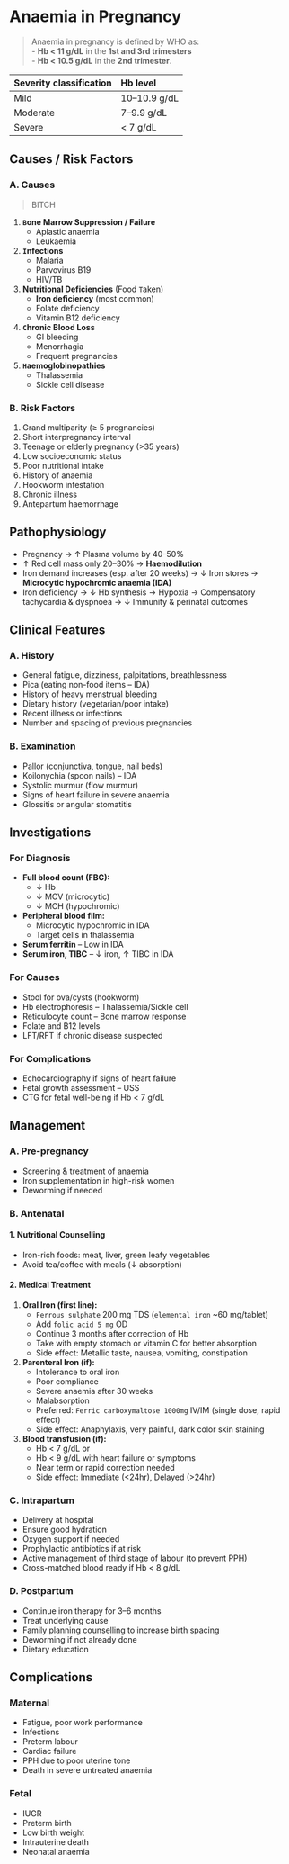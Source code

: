 # Anaemia in Pregnancy

> Anaemia in pregnancy is defined by WHO as:<br/>- **Hb < 11 g/dL** in the **1st and 3rd trimesters**<br/>- **Hb < 10.5 g/dL** in the **2nd trimester**.

| Severity classification | Hb level     |
| :---------------------- | :----------- |
| Mild                    | 10–10.9 g/dL |
| Moderate                | 7–9.9 g/dL   |
| Severe                  | < 7 g/dL     |

## Causes / Risk Factors

### A. Causes

> BITCH

1. **`B`one Marrow Suppression / Failure**
   - Aplastic anaemia
   - Leukaemia
1. **`I`nfections**
   - Malaria
   - Parvovirus B19
   - HIV/TB
1. **Nutritional Deficiencies** (Food `T`aken)
   - **Iron deficiency** (most common)
   - Folate deficiency
   - Vitamin B12 deficiency
1. **`C`hronic Blood Loss**
   - GI bleeding
   - Menorrhagia
   - Frequent pregnancies
1. **`H`aemoglobinopathies**
   - Thalassemia
   - Sickle cell disease

### B. Risk Factors

1. Grand multiparity (≥ 5 pregnancies)
1. Short interpregnancy interval
1. Teenage or elderly pregnancy (>35 years)
1. Low socioeconomic status
1. Poor nutritional intake
1. History of anaemia
1. Hookworm infestation
1. Chronic illness
1. Antepartum haemorrhage

## Pathophysiology

- Pregnancy → ↑ Plasma volume by 40–50%
- ↑ Red cell mass only 20–30% → **Haemodilution**
- Iron demand increases (esp. after 20 weeks) →
  ↓ Iron stores →
  **Microcytic hypochromic anaemia (IDA)**
- Iron deficiency → ↓ Hb synthesis → Hypoxia → Compensatory tachycardia & dyspnoea → ↓ Immunity & perinatal outcomes

## Clinical Features

### A. History

- General fatigue, dizziness, palpitations, breathlessness
- Pica (eating non-food items – IDA)
- History of heavy menstrual bleeding
- Dietary history (vegetarian/poor intake)
- Recent illness or infections
- Number and spacing of previous pregnancies

### B. Examination

- Pallor (conjunctiva, tongue, nail beds)
- Koilonychia (spoon nails) – IDA
- Systolic murmur (flow murmur)
- Signs of heart failure in severe anaemia
- Glossitis or angular stomatitis

## Investigations

### For Diagnosis

- **Full blood count (FBC):**
  - ↓ Hb
  - ↓ MCV (microcytic)
  - ↓ MCH (hypochromic)
- **Peripheral blood film:**
  - Microcytic hypochromic in IDA
  - Target cells in thalassemia
- **Serum ferritin** – Low in IDA
- **Serum iron, TIBC** – ↓ iron, ↑ TIBC in IDA

### For Causes

- Stool for ova/cysts (hookworm)
- Hb electrophoresis – Thalassemia/Sickle cell
- Reticulocyte count – Bone marrow response
- Folate and B12 levels
- LFT/RFT if chronic disease suspected

### For Complications

- Echocardiography if signs of heart failure
- Fetal growth assessment – USS
- CTG for fetal well-being if Hb < 7 g/dL

## Management

### A. Pre-pregnancy

- Screening & treatment of anaemia
- Iron supplementation in high-risk women
- Deworming if needed

### B. Antenatal

#### 1. Nutritional Counselling

- Iron-rich foods: meat, liver, green leafy vegetables
- Avoid tea/coffee with meals (↓ absorption)

#### 2. Medical Treatment

1. **Oral Iron (first line):**
   - `Ferrous sulphate` 200 mg TDS (`elemental iron` \~60 mg/tablet)
   - Add `folic acid 5 mg` OD
   - Continue 3 months after correction of Hb
   - Take with empty stomach or vitamin C for better absorption
   - Side effect: Metallic taste, nausea, vomiting, constipation
1. **Parenteral Iron (if):**
   - Intolerance to oral iron
   - Poor compliance
   - Severe anaemia after 30 weeks
   - Malabsorption
   - Preferred: `Ferric carboxymaltose 1000mg` IV/IM (single dose, rapid effect)
   - Side effect: Anaphylaxis, very painful, dark color skin staining
1. **Blood transfusion (if):**
   - Hb < 7 g/dL or
   - Hb < 9 g/dL with heart failure or symptoms
   - Near term or rapid correction needed
   - Side effect: Immediate (\<24hr), Delayed (>24hr)

### C. Intrapartum

- Delivery at hospital
- Ensure good hydration
- Oxygen support if needed
- Prophylactic antibiotics if at risk
- Active management of third stage of labour (to prevent PPH)
- Cross-matched blood ready if Hb < 8 g/dL

### D. Postpartum

- Continue iron therapy for 3–6 months
- Treat underlying cause
- Family planning counselling to increase birth spacing
- Deworming if not already done
- Dietary education

## Complications

### Maternal

- Fatigue, poor work performance
- Infections
- Preterm labour
- Cardiac failure
- PPH due to poor uterine tone
- Death in severe untreated anaemia

### Fetal

- IUGR
- Preterm birth
- Low birth weight
- Intrauterine death
- Neonatal anaemia
